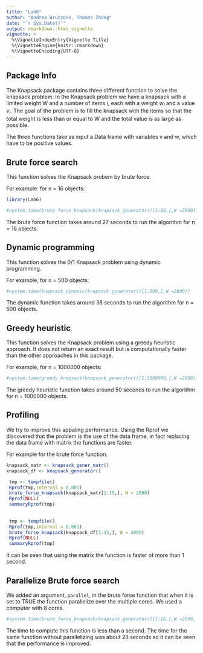 ```yaml
---
title: "Lab6"
author: "Andrea Bruzzone, Thomas Zhang"
date: "`r Sys.Date()`"
output: rmarkdown::html_vignette
vignette: >
  %\VignetteIndexEntry{Vignette Title}
  %\VignetteEngine{knitr::rmarkdown}
  %\VignetteEncoding{UTF-8}
---
```

## Package Info
The Knapsack package contains three different function to solve the knapsack problem. 
In the Knapsack problem we have a knapsack with a limited weight W and a  number of items i, each with a weight $w_{i}$ and a value $v_{i}$. The goal of the problem is to fill the knapsack with the items so that the total weight is less than or equal to W and the total value is as large as possible. 

The three functions take as input a Data frame with variables v and w, which have to be positive values.

## Brute force search 
This function solves the Knapsack probem by brute force.

For example. for n = 16 objects:
```r
library(Lab6)
```

```r

#system.time(brute_force_knapsack(knapsack_generator()[1:16,],W =2000))

```

The brute force function takes around 27 seconds to run the algorithm for n = 16 objects.


## Dynamic programming 
This function solves the 0/1 Knapsack problem using dynamic programming.

For example, for n = 500 objects: 
```r
#system.time(knapsack_dynamic(knapsack_generator()[1:500,],W =2000))
```

The dynamic function takes around 38 seconds to run the algorithm for n = 500 objects.


## Greedy heuristic
This function solves the Knapsack problem using a greedy heuristic approach. It does not return an exact result but is computationally faster than the other approaches in this package. 

For example, for n = 1000000 objects: 
```r
#system.time(greedy_knapsack(knapsack_generator()[1:1000000,],W =2000))
```

The greedy heuristic function takes around 50 seconds to run the algorithm for n = 1000000 objects.


## Profiling
We try to improve this appaling performance. Using the Rprof we discovered that the problem is the use of the data frame, in fact replacing the data frame with matrix the functions are faster.

For example for the brute force function:

```r

knapsack_matr <- knapsack_gener_matr()
knapsack_df <- knapsack_generator()
```

```r
 
 
 tmp <- tempfile()
 Rprof(tmp,interval = 0.001)
 brute_force_knapsack(knapsack_matr[1:15,], W = 2000)
 Rprof(NULL)
 summaryRprof(tmp)
 
 
 tmp <- tempfile()
 Rprof(tmp,interval = 0.001)
 brute_force_knapsack(knapsack_df[1:15,], W = 2000)
 Rprof(NULL)
 summaryRprof(tmp)
```

It can be seen that using the matrix the function is faster of more than 1 second.

## Parallelize Brute force search 
We added an argument, `parallel`, in the brute force function that when it is set to TRUE the function parallelize over the multiple cores. We used a computer with 8 cores.

```r
#system.time(brute_force_knapsack(knapsack_generator()[1:16,],W =2000, parallel = TRUE))
```

The time to compute this function is less than a second. The time for the same function without parallelizing was about 28 seconds so it can be seen that the performance is improved.